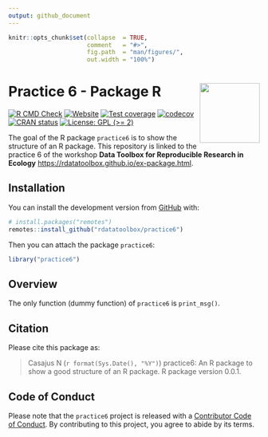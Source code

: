 ```yaml
---
output: github_document
---
```


<!-- README.md is generated from README.Rmd. Please edit that file -->


```r
knitr::opts_chunk$set(collapse  = TRUE,
                      comment   = "#>",
                      fig.path  = "man/figures/",
                      out.width = "100%")
```



Practice 6 - Package R <img src="man/figures/package-sticker.png" align="right" style="float:right; height:120px;"/>
=========================================================

<!-- badges: start -->
[![R CMD Check](https://github.com/rdatatoolbox/practice6/actions/workflows/R-CMD-check.yaml/badge.svg)](https://github.com/rdatatoolbox/practice6/actions/workflows/R-CMD-check.yaml)
[![Website](https://github.com/rdatatoolbox/practice6/actions/workflows/pkgdown.yaml/badge.svg)](https://github.com/rdatatoolbox/practice6/actions/workflows/pkgdown.yaml)
[![Test coverage](https://github.com/rdatatoolbox/practice6/actions/workflows/test-coverage.yaml/badge.svg)](https://github.com/rdatatoolbox/practice6/actions/workflows/test-coverage.yaml)
[![codecov](https://codecov.io/gh/rdatatoolbox/practice6/branch/main/graph/badge.svg)](https://codecov.io/gh/rdatatoolbox/practice6)
[![CRAN status](https://www.r-pkg.org/badges/version/practice6)](https://CRAN.R-project.org/package=practice6)
[![License: GPL (>= 2)](https://img.shields.io/badge/License-GPL%20%28%3E%3D%202%29-blue.svg)](https://choosealicense.com/licenses/gpl-2.0/)
<!-- badges: end -->


The goal of the R package `practice6` is to show the structure of an R package. This repository is linked to the practice 6 of the workshop **Data Toolbox for Reproducible Research in Ecology** <https://rdatatoolbox.github.io/ex-package.html>.



## Installation

You can install the development version from [GitHub](https://github.com/) with:

```r
# install.packages("remotes")
remotes::install_github("rdatatoolbox/practice6")
```

Then you can attach the package `practice6`:

```r
library("practice6")
```



## Overview

The only function (dummy function) of `practice6` is `print_msg()`.



## Citation

Please cite this package as: 

> Casajus N (`r format(Sys.Date(), "%Y")`) practice6: An R package to show a good structure of an R package. R package version 0.0.1.



## Code of Conduct

Please note that the `practice6` project is released with a 
[Contributor Code of Conduct](https://contributor-covenant.org/version/2/0/CODE_OF_CONDUCT.html). 
By contributing to this project, you agree to abide by its terms.
